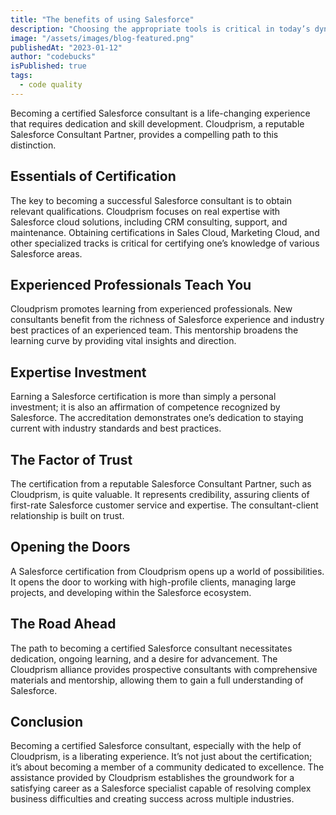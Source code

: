 ```yaml
---
title: "The benefits of using Salesforce"
description: "Choosing the appropriate tools is critical in today’s dynamic business market. Salesforce, a trusted and industry-leading CRM platform, provides numerous benefits, moving businesses towards increased efficiency, productivity, and strengthened client relationships. The benefits are maximized with CloudPrism, a seasoned consulting partner in Salesforce solutions, through specialized installation experiences and support, promoting unrivaled success."
image: "/assets/images/blog-featured.png"
publishedAt: "2023-01-12"
author: "codebucks"
isPublished: true
tags:
  - code quality
---
```


Becoming a certified Salesforce consultant is a life-changing experience that requires dedication and skill development. Cloudprism, a reputable Salesforce Consultant Partner, provides a compelling path to this distinction.

## Essentials of Certification

The key to becoming a successful Salesforce consultant is to obtain relevant qualifications. Cloudprism focuses on real expertise with Salesforce cloud solutions, including CRM consulting, support, and maintenance. Obtaining certifications in Sales Cloud, Marketing Cloud, and other specialized tracks is critical for certifying one’s knowledge of various Salesforce areas.

## Experienced Professionals Teach You

Cloudprism promotes learning from experienced professionals. New consultants benefit from the richness of Salesforce experience and industry best practices of an experienced team. This mentorship broadens the learning curve by providing vital insights and direction.

## Expertise Investment

Earning a Salesforce certification is more than simply a personal investment; it is also an affirmation of competence recognized by Salesforce. The accreditation demonstrates one’s dedication to staying current with industry standards and best practices.

## The Factor of Trust

The certification from a reputable Salesforce Consultant Partner, such as Cloudprism, is quite valuable. It represents credibility, assuring clients of first-rate Salesforce customer service and expertise. The consultant-client relationship is built on trust.

## Opening the Doors

A Salesforce certification from Cloudprism opens up a world of possibilities. It opens the door to working with high-profile clients, managing large projects, and developing within the Salesforce ecosystem.

## The Road Ahead

The path to becoming a certified Salesforce consultant necessitates dedication, ongoing learning, and a desire for advancement. The Cloudprism alliance provides prospective consultants with comprehensive materials and mentorship, allowing them to gain a full understanding of Salesforce.

## Conclusion

Becoming a certified Salesforce consultant, especially with the help of Cloudprism, is a liberating experience. It’s not just about the certification; it’s about becoming a member of a community dedicated to excellence. The assistance provided by Cloudprism establishes the groundwork for a satisfying career as a Salesforce specialist capable of resolving complex business difficulties and creating success across multiple industries.
